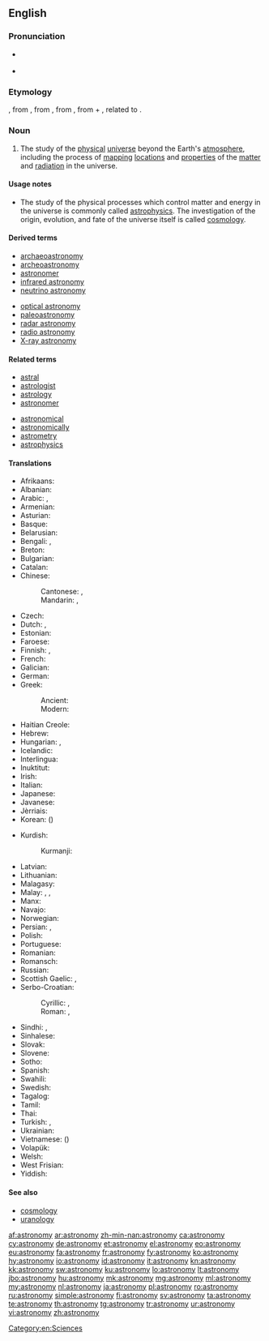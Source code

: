 ==English==

{{wikipedia}}

===Pronunciation===
* {{a|GenAm}} {{IPA|/əˈstɹɑnəˌmi/}}
* {{audio|en-us-astronomy.ogg|Audio (US)}}

===Etymology===
{{etyl|fro}} {{term|astronomie|lang=fro}}, from {{etyl|la}} {{term|astronomia|lang=la}}, from {{etyl|grc}} {{term|ἀστρονομία|tr=astronomia|lang=grc|sc=polytonic}}, from {{term|ἄστρον||star|tr=astron|lang=grc|sc=polytonic}}, from {{etyl|ine-pro|en}} {{recons|h₂stḗr||star|lang=ine-pro}} + {{term|νόμος||arranging, regulating|tr=nomos|lang=grc|sc=polytonic}}, related to {{term|νέμω||I deal out|tr=nemō|lang=grc|sc=polytonic}}.

===Noun===
{{en-noun|astronomies}}

# The study of the [[physical]] [[universe]] beyond the Earth's [[atmosphere]], including the process of [[mapping]] [[locations]] and [[properties]] of the [[matter]] and [[radiation]] in the universe.

====Usage notes====
* The study of the physical processes which control matter and energy in the universe is commonly called [[astrophysics]]. The investigation of the origin, evolution, and fate of the universe itself is called [[cosmology]].

====Derived terms====
{{der-top|}}
* [[archaeoastronomy]]
* [[archeoastronomy]]
* [[astronomer]]
* [[infrared astronomy]]
* [[neutrino astronomy]]
{{der-mid}}
* [[optical astronomy]]
* [[paleoastronomy]]
* [[radar astronomy]]
* [[radio astronomy]]
* [[X-ray astronomy]]
{{der-bottom}}

====Related terms====
{{rel-top|}}
* [[astral]]
* [[astrologist]]
* [[astrology]]
* [[astronomer]]
{{rel-mid}}
* [[astronomical]]
* [[astronomically]]
* [[astrometry]]
* [[astrophysics]]
{{rel-bottom}}

====Translations====

{{trans-top|study of the physical universe beyond the Earth's atmosphere}}
* Afrikaans: {{t-|af|Sterrekunde}}
* Albanian: {{t+|sq|astronomi}}
* Arabic: {{t-|ar|فلك}}, {{t-|ar|علم الفلك|m|tr='ilm al-falak}}
* Armenian: {{t-|hy|աստղագիտություն|tr=astġagitut'yun}}
* Asturian: {{t-|ast|astronomía|f}}
* Basque: {{t+|eu|astronomia}}
* Belarusian: {{t-|be|астраномія|sc=Cyrl}}
* Bengali: {{t-|bn|জ্যোতির্বিজ্ঞান|sc=Beng}}, {{t+|bn|জ্যোতির্বিদ্যা}}
* Breton: {{t-|br|steredoniezh|f}}
* Bulgarian: {{t-|bg|астрономия|f}}
* Catalan: {{t+|ca|astronomia|f}}
* Chinese:
*: Cantonese: {{tø|yue|天文學|sc=Hani}}, {{tø|yue|天文学|tr=tin1 man4 hok6|sc=Hani}}
*: Mandarin: {{t|cmn|天文學|sc=Hani}}, {{t|cmn|天文学|tr=tiānwénxué|sc=Hani}}
* Czech: {{t+|cs|astronomie|f}}
* Dutch: {{t+|nl|astronomie|f}}, {{t+|nl|sterrenkunde|f}}
* Estonian: {{t+|et|astronoomia}}
* Faroese: {{t-|fo|stjørnufrøði|f}}
* Finnish: {{t+|fi|tähtitiede}}, {{t+|fi|astronomia}}
* French: {{t+|fr|astronomie|f}}
* Galician: {{t+|gl|astronomía|f}}
* German: {{t+|de|Astronomie|f}}
* Greek:
*: Ancient: {{tø|grc|ἀστρονομία|f}}
*: Modern: {{t+|el|αστρονομία|f|tr=astronomía}}
* Haitian Creole: {{tø|ht|astwonomi}}
* Hebrew: {{t+|he|אסטרונומיה|f}}
* Hungarian: {{t+|hu|csillagászat}}, {{t+|hu|asztronómia}}
* Icelandic: {{t+|is|stjörnufræði|f}}
* Interlingua: {{t+|ia|astronomia}}
* Inuktitut: {{t|iu|ᓯᓚᓯᐅᕐᓂᖅ|tr=sulasuurniq |sc=Cans}}
* Irish: {{t+|ga|réalteolaíocht|f}}
* Italian: {{t+|it|astronomia|f}}
* Japanese: {{t+|ja|天文学|tr=てんもんがく, tenmongaku}}
* Javanese: {{t-|jv|Astronomi}}
* Jèrriais: {{tø|roa-jer|astronomie|f}}
* Korean: {{t+|ko|천문학|tr=cheonmunhak}} ({{t+|ko|天文學}})
{{trans-mid}}
* Kurdish:
*: Kurmanji: {{t+|kmr|stêrnasî|f}}
* Latvian: {{t+|lv|astronomija}}
* Lithuanian: {{t+|lt|astronomija|f}}
* Malagasy: {{t+|mg|astrônômia}}
* Malay: {{t-|ms|astronomi}}, {{t-|ms|ilmu falak}}, {{t-|ms|kaji bintang}}
* Manx: {{t-|gv|rollageydys}}
* Navajo: {{tø|nv|sǫʼ naalkaah}}
* Norwegian: {{t+|no|astronomi|m}}
* Persian: {{t+|fa|نجوم}}, {{t+|fa|ستاره‌شناسی}}
* Polish: {{t+|pl|astronomia|f}}
* Portuguese: {{t+|pt|astronomia|f}}
* Romanian: {{t+|ro|astronomie|f}}
* Romansch: {{t-|rm|astronomia|f}}
* Russian: {{t+|ru|астрономия|f|tr=astronómija}}
* Scottish Gaelic: {{t-|gd|speuradaireachd|f}}, {{t-|gd|reul-eòlas|m}}
* Serbo-Croatian:
*: Cyrillic: {{t-|sh|астрономија|f}}, {{t-|sh|звјездознанство|n}}
*: Roman: {{t+|sh|astronomija|f}}, {{t-|sh|zvjezdoznanstvo|n}}
* Sindhi: {{t-|sd|نَجمِيات|sc=sd-Arab}}, {{t-|sd|نَجمِيات|tr=najmiyaat|sc=sd-Arab}}
* Sinhalese: {{t-|si|තාරකා විද්‍යාව|sc=Sinh}}
* Slovak: {{t-|sk|astronómia}}
* Slovene: {{t+|sl|astronomija|f}}
* Sotho: {{t-|st|bolepi}}
* Spanish: {{t+|es|astronomía|f}}
* Swahili: {{t+|sw|falaki}}
* Swedish: {{t+|sv|astronomi|c}}
* Tagalog: {{t-|tl|astronomiya}}
* Tamil: {{t+|ta|வானியல்|tr=vAniyal|sc=Taml}}
* Thai: {{t-|th|ดาราศาสตร์}}
* Turkish: {{t+|tr|gökbilim}}, {{t+|tr|astronomi}}
* Ukrainian: {{t-|uk|Астрономія}}
* Vietnamese: {{t+|vi|thiên văn học}} ({{t-|vi|天文學}})
* Volapük: {{t+|vo|stelav}}
* Welsh: {{t+|cy|seryddiaeth|f}}
* West Frisian: {{t+|fy|stjerrekunde|n}}
* Yiddish: {{t-|yi|אַסטראָנמיע|f|tr=astronomie|sc=Hebr}}
{{trans-bottom}}

====See also====
* [[cosmology]]
* [[uranology]]

[[Category:en:Sciences]]

[[af:astronomy]]
[[ar:astronomy]]
[[zh-min-nan:astronomy]]
[[ca:astronomy]]
[[cy:astronomy]]
[[de:astronomy]]
[[et:astronomy]]
[[el:astronomy]]
[[eo:astronomy]]
[[eu:astronomy]]
[[fa:astronomy]]
[[fr:astronomy]]
[[fy:astronomy]]
[[ko:astronomy]]
[[hy:astronomy]]
[[io:astronomy]]
[[id:astronomy]]
[[it:astronomy]]
[[kn:astronomy]]
[[kk:astronomy]]
[[sw:astronomy]]
[[ku:astronomy]]
[[lo:astronomy]]
[[lt:astronomy]]
[[jbo:astronomy]]
[[hu:astronomy]]
[[mk:astronomy]]
[[mg:astronomy]]
[[ml:astronomy]]
[[my:astronomy]]
[[nl:astronomy]]
[[ja:astronomy]]
[[pl:astronomy]]
[[ro:astronomy]]
[[ru:astronomy]]
[[simple:astronomy]]
[[fi:astronomy]]
[[sv:astronomy]]
[[ta:astronomy]]
[[te:astronomy]]
[[th:astronomy]]
[[tg:astronomy]]
[[tr:astronomy]]
[[ur:astronomy]]
[[vi:astronomy]]
[[zh:astronomy]]
